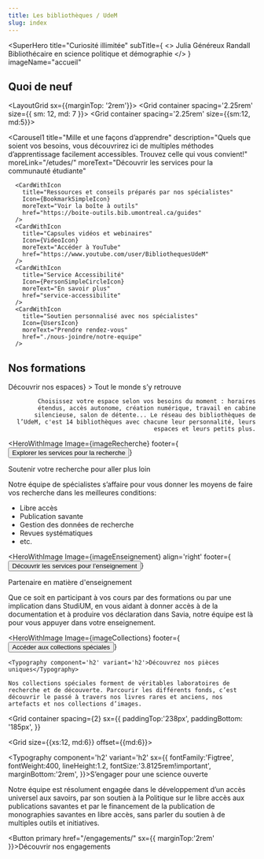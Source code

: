 ```yaml
---
title: Les bibliothèques / UdeM
slug: index
---
```



<SuperHero
  title="Curiosité illimitée"
  subTitle={
    <>
      <Typography component='div' variant='subtitle1'>Julia Généreux Randall</Typography>
      <Typography component='div' variant='subtitle1'>Bibliothécaire en science politique et démographie</Typography>
    </>
  }
  imageName="accueil"
>
  <RechercheSofiaAccueil />
</SuperHero>

<Section>

  ## Quoi de neuf

  <LayoutGrid sx={{marginTop: '2rem'}}>
    <Grid container spacing='2.25rem' size={{ sm: 12, md: 7 }}>
      <ListeEvenements id="evenements" />
    </Grid>
    <Grid container spacing='2.25rem' size={{sm:12, md:5}}>
      <ListeNouvelles title="Nouvelles" id="nouvelles" />
    </Grid>
  </LayoutGrid>

</Section>

<Section bg='bleu100'>

  <Carousel1
    title="Mille et une façons d’apprendre"
    description="Quels que soient vos besoins, vous découvrirez ici de multiples méthodes d’apprentissage facilement accessibles. Trouvez celle qui vous convient!"
    moreLink="/etudes/"
    moreText="Découvrir les services pour la communauté étudiante"
  >
      <CardWithIcon
        title="Ressources et conseils préparés par nos spécialistes"
        Icon={BookmarkSimpleIcon}
        moreText="Voir la boîte à outils"
        href="https://boite-outils.bib.umontreal.ca/guides"
      />
      <CardWithIcon
        title="Capsules vidéos et webinaires"
        Icon={VideoIcon}
        moreText="Accéder à YouTube"
        href="https://www.youtube.com/user/BibliothequesUdeM"
      />
      <CardWithIcon
        title="Service Accessibilité"
        Icon={PersonSimpleCircleIcon}
        moreText="En savoir plus"
        href="service-accessibilite"
      />
      <CardWithIcon
        title="Soutien personnalisé avec nos spécialistes"
        Icon={UsersIcon}
        moreText="Prendre rendez-vous"
        href="./nous-joindre/notre-equipe"
      />
  </Carousel1>
</Section>

<Section>

  ## Nos formations

  <ListeFormations moreText="Toutes nos formations" moreLink="https://calendrier.bib.umontreal.ca/calendar?cid=7690&t=m&d=0000-00-00&cal=7690&inc=0" />
</Section>

<Section bg='vertFonce'>
  <HeroWithImage
    Image={imageEspace}
    align="right"
    footer={<Button primary href='/espaces/'>Découvrir nos espaces</Button>}
  >
    <Typography component='h2' variant='h2'>Tout le monde s’y retrouve</Typography>
    
    Choisissez votre espace selon vos besoins du moment : horaires étendus, accès autonome, création numérique, travail en cabine silencieuse, salon de détente... Le réseau des bibliothèques de l’UdeM, c'est 14 bibliothèques avec chacune leur personnalité, leurs espaces et leurs petits plus.

  </HeroWithImage>
</Section>

<Section bg='bleu100'>

<HeroWithImage
  Image={imageRecherche}
  footer={<Button primary href="/recherche/">Explorer les services pour la recherche</Button>}
>

<Typography component="h2" variant="h2">
  Soutenir votre recherche pour aller plus loin
</Typography>

Notre équipe de spécialistes s’affaire pour vous donner les moyens de faire vos recherche dans les meilleures conditions:

- Libre accès
- Publication savante
- Gestion des données de recherche
- Revues systématiques
- etc.

</HeroWithImage>

</Section>

<Section bg='bleuPrincipal'>

<HeroWithImage
  Image={imageEnseignement}
  align='right'
  footer={<Button primary href='/enseignement/'>Découvrir les services pour l’enseignement</Button>}
>

<Typography component="h2" variant="h2">
  Partenaire en matière d'enseignement
</Typography>

Que ce soit en participant à vos cours par des formations ou par une implication dans StudiUM, en vous aidant à donner accès à de la documentation et à produire vos déclaration dans Savia, notre équipe est là pour vous appuyer dans votre enseignement.

</HeroWithImage>
  
</Section>

<Section bg='bleu100'>

  <HeroWithImage
    Image={imageCollections}
    footer={<Button primary href='https://calypso.bib.umontreal.ca/'>Accéder aux collections spéciales</Button>}
  >

    <Typography component='h2' variant='h2'>Découvrez nos pièces uniques</Typography>

    Nos collections spéciales forment de véritables laboratoires de recherche et de découverte. Parcourir les différents fonds, c’est découvrir le passé à travers nos livres rares et anciens, nos artefacts et nos collections d’images.

  </HeroWithImage>
</Section>

<Section image={imageEngagement}>

<Grid container
  spacing={2}
  sx={{
    paddingTop:'238px',
    paddingBottom: '185px',
  }}
>
<Grid size={{xs:12, md:6}} offset={{md:6}}>

<Typography component='h2' variant='h2' 
sx={{
  fontFamily:'Figtree',
  fontWeight:400,
  lineHeight:1.2,
  fontSize:'3.8125rem!important',
  marginBottom:'2rem',
}}>S’engager pour une science ouverte</Typography>

Notre équipe est résolument engagée dans le développement d’un accès universel aux savoirs, par son soutien à la Politique sur le libre accès aux publications savantes et par le financement de la publication de monographies savantes en libre accès, sans parler du soutien à de multiples outils et initiatives.

<Button primary href="/engagements/"
sx={{
  marginTop:'2rem'
}}>Découvrir nos engagements</Button>

</Grid>
</Grid>

</Section>

